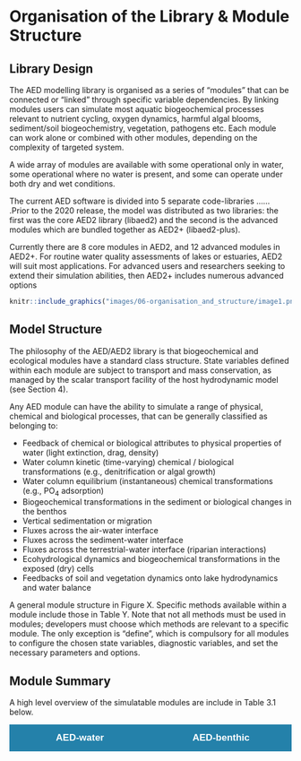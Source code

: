 # Organisation of the Library & Module Structure

## Library Design

The AED modelling library is organised as a series of “modules” that can be connected or “linked” through specific variable dependencies. By linking modules users can simulate most aquatic biogeochemical processes relevant to nutrient cycling, oxygen dynamics, harmful algal blooms, sediment/soil biogeochemistry, vegetation, pathogens etc. Each module can work alone or combined with other modules, depending on the complexity of targeted system.

A wide array of modules are available with some operational only in water, some operational where no water is present, and some can operate under both dry and wet conditions.

The current AED software is divided into 5 separate code-libraries ……
.Prior to the 2020 release, the model was distributed as two libraries: the first was the core AED2 library (libaed2) and the second is the advanced modules which are bundled together as AED2+ (libaed2-plus).

Currently there are 8 core modules in AED2, and 12 advanced modules in AED2+. For routine water quality assessments of lakes or estuaries, AED2 will suit most applications. For advanced users and researchers seeking to extend their simulation abilities, then AED2+ includes numerous advanced options

<center>
```r
knitr::include_graphics("images/06-organisation_and_structure/image1.png")
```
</center>

## Model Structure
The philosophy of the AED/AED2 library is that biogeochemical and ecological modules have a standard class structure. State variables defined within each module are subject to transport and mass conservation, as managed by the scalar transport facility of the host hydrodynamic model (see Section 4).

Any AED module can have the ability to simulate a range of physical, chemical and biological processes, that can be generally classified as belonging to:

-	Feedback of chemical or biological attributes to physical properties of water (light extinction, drag, density)
-	Water column kinetic (time-varying) chemical / biological transformations (e.g., denitrification or algal growth)
-	Water column equilibrium (instantaneous) chemical transformations (e.g., PO~4~ adsorption)
-	Biogeochemical transformations in the sediment or biological changes in the benthos
-	Vertical sedimentation or migration
-	Fluxes across the air-water interface
-	Fluxes across the sediment-water interface
-	Fluxes across the terrestrial-water interface (riparian interactions)
-	Ecohydrological dynamics and biogeochemical transformations in the exposed (dry) cells
-	Feedbacks of soil and vegetation dynamics onto lake hydrodynamics and water balance

A general module structure in Figure X. Specific methods available within a module include those in Table Y. Note that not all methods must be used in modules; developers must choose which methods are relevant to a specific module. The only exception is “define”, which is compulsory for all modules to configure the chosen state variables, diagnostic variables, and set the necessary parameters and options.

## Module Summary

A high level overview of the simulatable modules are include in Table 3.1 below.

<head>
<meta name="viewport" content="width=device-width, initial-scale=1">
<style>
/* Style the buttons inside the tab */
.tab button {
  background-color: #2481AA;
  float: left;
  width: 50%;
  border: none;
  outline: none;
  cursor: pointer;
  padding: 14px 16px;
  transition: 0.3s;
  font-size: 17px;
  color: #FFFFFF;
  font-weight: bold;
}
</style>
</head>
<body>

<div class="tab">
  <button class="tablinks" onclick="opentab(event, 'AED-water')"id="defaultOpen">AED-water</button>
  <button class="tablinks" onclick="opentab(event, 'AED-benthic')">AED-benthic</button>
</div>

<div id="AED-water" class="tabcontent">
  <p>
    ```r
library(knitr)
library(kableExtra)
publications <- read.csv("tables/06-organisation_and_structure/modules.csv", check.names=FALSE)
kable(publications,"html", escape = F, align = "c", caption = "Modules") %>%
  kable_styling(publications, bootstrap_options = "basic",
                full_width = F, position = "left", font_size = 12) %>%
  column_spec(1, width_min = "6em") %>%
  column_spec(2, width_min = "6em") %>%
  column_spec(3, width_min = "6em") %>%
  row_spec(1:8, background = 'white') %>%
  scroll_box(width = "750px", height = "620px",
             fixed_thead = FALSE)
    ```
  </p>
</div>

<div id="AED-benthic" class="tabcontent">
  <p>
```r
library(knitr)
library(kableExtra)
publications <- read.csv("tables/06-organisation_and_structure/modules2.csv", check.names=FALSE)
kable(publications,"html", escape = F, align = "c", caption = "Modules") %>%
  kable_styling(publications, bootstrap_options = "basic",
                full_width = F, position = "left", font_size = 12) %>%
  column_spec(1, width_min = "6em") %>%
  column_spec(2, width_min = "6em") %>%
  column_spec(3, width_min = "6em") %>%
  row_spec(1:4, background = 'white') %>%
  scroll_box(width = "750px", height = "620px",
             fixed_thead = FALSE)
```
  </p>
</div>

<script>
function opentab(evt, tabName) {
  var i, tabcontent, tablinks;
  tabcontent = document.getElementsByClassName("tabcontent");
  for (i = 0; i < tabcontent.length; i++) {
    tabcontent[i].style.display = "none";
  }
  tablinks = document.getElementsByClassName("tablinks");
  for (i = 0; i < tablinks.length; i++) {
    tablinks[i].className = tablinks[i].className.replace(" active", "");
  }
  document.getElementById(tabName).style.display = "block";
  evt.currentTarget.className += " active";
}
document.getElementById("defaultOpen").click();
</script>

</body>
